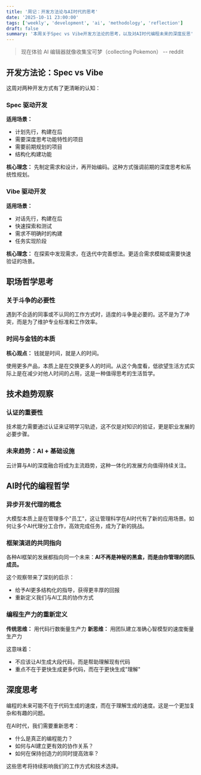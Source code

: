 ```yaml
---
title: '周记：开发方法论与AI时代的思考'
date: '2025-10-11 23:00:00'
tags: ['weekly', 'development', 'ai', 'methodology', 'reflection']
draft: false
summary: '本周关于Spec vs Vibe开发方法论的思考，以及对AI时代编程未来的深度反思'
---
```


> 现在体验 AI 编辑器就像收集宝可梦（collecting Pokemon） -- reddit

## 开发方法论：Spec vs Vibe

这周对两种开发方式有了更清晰的认知：

### Spec 驱动开发
**适用场景：**
- 计划先行，构建在后
- 需要深度思考功能特性的项目
- 需要前期规划的项目
- 结构化构建功能

**核心理念：** 先制定需求和设计，再开始编码。这种方式强调前期的深度思考和系统性规划。

### Vibe 驱动开发
**适用场景：**
- 对话先行，构建在后
- 快速探索和测试
- 需求不明确时的构建
- 任务实现阶段

**核心理念：** 在探索中发现需求，在迭代中完善想法。更适合需求模糊或需要快速验证的场景。

## 职场哲学思考

### 关于斗争的必要性
遇到不合适的同事或不认同的工作方式时，适度的斗争是必要的。这不是为了冲突，而是为了维护专业标准和工作效率。

### 时间与金钱的本质
**核心观点：** 钱就是时间，就是人的时间。

使用更多产品，本质上是在交换更多人的时间。从这个角度看，低欲望生活方式实际上是在减少对他人时间的占用，这是一种值得思考的生活哲学。

## 技术趋势观察

### 认证的重要性
技术能力需要通过认证来证明学习轨迹，这不仅是对知识的验证，更是职业发展的必要步骤。

### 未来趋势：AI + 基础设施
云计算与AI的深度融合将成为主流趋势，这种一体化的发展方向值得持续关注。

## AI时代的编程哲学

### 异步开发代理的概念
大模型本质上是在管理多个"员工"，这让管理科学在AI时代有了新的应用场景。如何让多个AI代理分工合作，高效完成任务，成为了新的挑战。

### 框架演进的共同指向
各种AI框架的发展都指向同一个未来：**AI不再是神秘的黑盒，而是由你管理的团队成员。**

这个观察带来了深刻的启示：
- 给予AI更多结构化的指导，获得更丰厚的回报
- 重新定义我们与AI工具的协作方式

### 编程生产力的重新定义

**传统思维：** 用代码行数衡量生产力
**新思维：** 用团队建立准确心智模型的速度衡量生产力

这意味着：
- 不应该让AI生成大段代码，而是帮助理解现有代码
- 重点不在于更快生成更多代码，而在于更快生成"理解"

## 深度思考

编程的未来可能不在于代码生成的速度，而在于理解生成的速度。这是一个更加复杂和有趣的问题。

在AI时代，我们需要重新思考：
- 什么是真正的编程能力？
- 如何与AI建立更有效的协作关系？
- 如何在保持创造力的同时提高效率？

这些思考将持续影响我们的工作方式和技术选择。